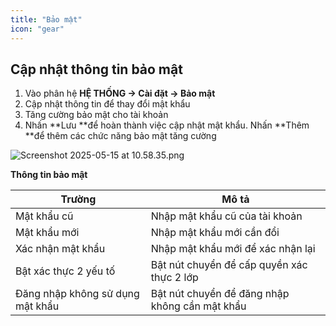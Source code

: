 ```yaml
---
title: "Bảo mật"
icon: "gear"
---
```


## Cập nhật thông tin bảo mật

1. Vào phân hệ **HỆ THỐNG -\> Cài đặt -\> Bảo mật**
2. Cập nhật thông tin để thay đổi mật khẩu
3. Tăng cường bảo mật cho tài khoản
4. Nhấn **Lưu **để hoàn thành việc cập nhật mật khẩu. Nhấn \*\*Thêm \*\*để thêm các chức năng bảo mật tăng cường

<img
  src="/images/cmms-22.png"
  alt="Screenshot 2025-05-15 at 10.58.35.png"
  title="Screenshot 2025-05-15 at 10.58.35.png"
  className="border mr-auto"
/>

**Thông tin bảo mật**

| Trường                           | Mô tả                                          |
| -------------------------------- | ---------------------------------------------- |
| Mật khẩu cũ                      | Nhập mật khẩu cũ của tài khoản                 |
| Mật khẩu mới                     | Nhập mật khẩu mới cần đổi                      |
| Xác nhận mật khẩu                | Nhập mật khẩu mới để xác nhận lại              |
| Bật xác thực 2 yếu tố            | Bật nút chuyển để cấp quyền xác thực 2 lớp     |
| Đăng nhập không sử dụng mật khẩu | Bật nút chuyển để đăng nhập không cần mật khẩu |